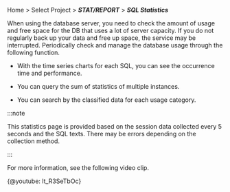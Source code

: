 Home > Select Project > **_STAT/REPORT_** > **_SQL Statistics_**

When using the database server, you need to check the amount of usage and free space for the DB that uses a lot of server capacity. If you do not regularly back up your data and free up space, the service may be interrupted. Periodically check and manage the database usage through the following function.

-   With the time series charts for each SQL, you can see the occurrence time and performance. 

-   You can query the sum of statistics of multiple instances.

-   You can search by the classified data for each usage category.

:::note

This statistics page is provided based on the session data collected every 5 seconds and the SQL texts. There may be errors depending on the collection method.

:::

<Xclude product='postgresql,mysql'>

For more information, see the following video clip.

{@youtube: lt_R3SeTbOc}

</Xclude>
